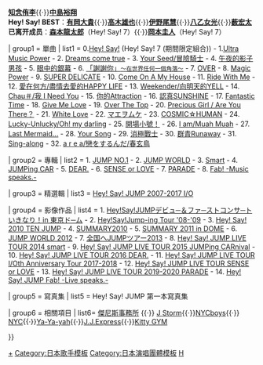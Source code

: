 {{Navbox Musical artist
| name   = Hey! Say! JUMP
| title  = [[Hey! Say! JUMP]]
| state  = autocollapse
| background = group_or_band
| above  = '''Hey! Say! 7'''：{{Colorlabel|Red}}'''[[山田涼介]]'''{{·}}{{Colorlabel|Pink}}'''[[知念侑李]]'''{{·}}{{Colorlabel|SkyBlue}}'''[[中島裕翔]]'''<br/>'''Hey! Say! BEST'''：{{Colorlabel|Orange}}'''[[有岡大貴]]'''{{·}}{{Colorlabel|Purple}}'''[[高木雄也]]'''{{·}}{{Colorlabel|Blue}}'''[[伊野尾慧]]'''{{·}}{{Colorlabel|Yellow}}'''[[八乙女光]]'''{{·}}{{Colorlabel|YellowGreen}}'''[[薮宏太]]'''<br/>'''已离开成员'''：{{Colorlabel|#C8A2C8}}'''[[森本龍太郎]]'''（Hey! Say! 7）{{·}}{{Colorlabel|Green}}'''[[岡本圭人]]'''（Hey! Say! 7）

| group1 = 單曲
|  list1 = 0.[[:ja:Hey! Say! (曲)|Hey! Say!]] (Hey! Say! 7 (期間限定組合))  - 1.[[Ultra Music Power]] - 2. [[Dreams come true (Hey! Say! JUMP單曲)|Dreams come true]] - 3. [[Your Seed/冒險騎士]] - 4. [[午夜的影子男孩]] - 5. [[眼中的銀幕]] - 6. [[「謝謝你」～在世界任何一個角落～|「謝謝你」<small>～在世界任何一個角落～</small>]] - 7. [[OVER (Hey! Say! JUMP單曲)|OVER]] - 8. [[Magic Power (Hey! Say! JUMP單曲)|Magic Power]] - 9. [[SUPER DELICATE]] - 10. [[Come On A My House]] - 11. [[Ride With Me]] - 12. [[愛在何方/盡情去愛的HAPPY LIFE]] - 13. [[Weekender/向明天的YELL]] - 14. [[Chau＃/我 I Need You]] - 15. [[你的Attraction]] - 16. [[認真SUNSHINE]] - 17. [[Fantastic Time]] - 18. [[Give Me Love]] - 19. [[Over The Top]] - 20. [[Precious Girl / Are You There？]] - 21. [[White Love]] - 22. [[マエヲムケ]] - 23. [[COSMIC☆HUMAN]] - 24. [[Lucky-Unlucky/Oh! my darling]] - 25. [[開場小號！]] - 26. [[I am/Muah Muah]] - 27. [[Last Mermaid... ]] - 28. [[Your Song]] - 29. [[消極戰士]] - 30. [[群青Runaway]] - 31. [[Sing-along]] - 32. [[a r e a/戀をするんだ/春玄鳥]]

| group2 = 專輯
|  list2 = 1. [[JUMP NO.1]] - 2. [[JUMP WORLD]] - 3. [[Smart (Hey! Say! JUMP專輯)|Smart]] - 4. [[JUMPing CAR]] - 5. [[DEAR.]] - 6. [[SENSE or LOVE]] - 7. [[PARADE]] - 8. [[Fab! -Music speaks.-]]

| group3 = 精選輯
|  list3 = [[Hey! Say! JUMP 2007-2017 I/O]]

| group4 = 影像作品
|  list4 = 1. [[:ja:Hey! Say! JUMP デビュー&ファーストコンサート いきなり!in 東京ドーム|Hey!Say!JUMPデビュ─＆ファ─ストコンサ─ト いきなり！in 東京ド─ム]] - 2. [[:ja:Hey! Say! Jump-ing Tour '08-'09|Hey!Say!Jump-ing Tour '08-'09]] - 3. [[:ja:Hey! Say! 2010TEN JUMP|Hey! Say! 2010 TEN JUMP]] - 4. [[:ja:SUMMARY2010|SUMMARY2010]] - 5. [[:ja:SUMMARY 2011 in DOME|SUMMARY 2011 in DOME]] - 6. [[:ja:JUMP WORLD 2012|JUMP WORLD 2012]] - 7. [[:ja:全国へJUMPツアー2013|全国へJUMPツアー2013]] - 8. [[:ja:Hey! Say! JUMP LIVE TOUR 2014 smart|Hey! Say! JUMP LIVE TOUR 2014 smart]] - 9. [[Hey! Say! JUMP LIVE TOUR 2015 JUMPing CARnival]] - 10. [[Hey! Say! JUMP LIVE TOUR 2016 DEAR.]] - 11. [[Hey! Say! JUMP LIVE TOUR I/Oth Anniversary Tour 2017-2018]] - 12. [[Hey! Say! JUMP LIVE TOUR SENSE or LOVE]] - 13. [[Hey! Say! JUMP LIVE TOUR 2019-2020 PARADE]] - 14. [[Hey! Say! JUMP Fab! -Live speaks.-]]

| group5 = 寫真集
|  list5 = Hey! Say! JUMP 第一本寫真集

| group6 = 相關項目
|  list6= [[傑尼斯事務所]] {{·}} [[J Storm]]{{·}}[[NYCboys]]{{·}} [[NYC (偶像團體)|NYC]]{{·}}[[Ya-Ya-yah]]{{·}}[[:ja:J.J.Express|J.J.Express]]{{·}}[[:ja:Kitty GYM|Kitty GYM]]

}}<noinclude>
[[Category:Hey! Say! JUMP|+]]
[[Category:日本歌手模板]]
[[Category:日本演唱團體模板]]
[[Category:傑尼斯事務所相關模板|H]]

</noinclude>